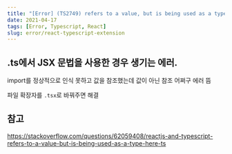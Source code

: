 ```yaml
---
title: "[Error] (TS2749) refers to a value, but is being used as a type here"
date: 2021-04-17
tags: [Error, Typescript, React]
slug: error/react-typescript-extension
---
```


## .ts에서 JSX 문법을 사용한 경우 생기는 에러.

import를 정상적으로 인식 못하고 값을 참조했는데 값이 아닌 참조 어쩌구 에러 뜸

파일 확장자를 `.tsx`로 바꿔주면 해결

## 참고

https://stackoverflow.com/questions/62059408/reactjs-and-typescript-refers-to-a-value-but-is-being-used-as-a-type-here-ts
